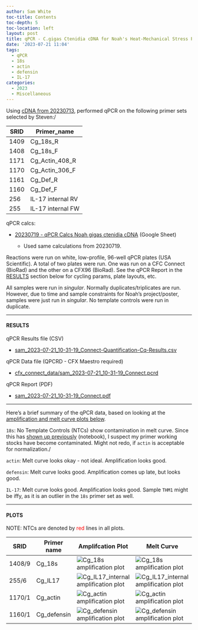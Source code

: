 ```yaml
---
author: Sam White
toc-title: Contents
toc-depth: 5
toc-location: left
layout: post
title: qPCR - C.gigas Ctenidia cDNA for Noah's Heat-Mechanical Stress Project
date: '2023-07-21 11:04'
tags: 
  - qPCR
  - 18s
  - actin
  - defensin
  - IL-17
categories: 
  - 2023
  - Miscellaneous
---
```

Using [cDNA from 20230713](https://robertslab.github.io/sams-notebook/posts/2023/2023-07-13-Reverse-Transcription---C.gigas-RNA-from-Noahs-Heat-Mechanical-Stress-Project/), performed qPCR on the following primer sets selected by Steven:/

| SRID | Primer_name       |
|------|-------------------|
| 1409 | Cg_18s_R          |
| 1408 | Cg_18s_F          |
| 1171 | Cg_Actin_408_R    |
| 1170 | Cg_Actin_306_F    |
| 1161 | Cg_Def_R          |
| 1160 | Cg_Def_F          |
| 256  | IL-17 internal RV |
| 255  | IL-17 internal FW |

qPCR calcs:

- [20230719 - qPCR Calcs Noah gigas ctenidia cDNA](https://docs.google.com/spreadsheets/d/1DXVSlQtKJsmwNEUbx-IOEdoOFy8FwFqmw8n7LW3pqgw/edit#gid=0) (Google Sheet)

  - Used same calculations from 20230719.

Reactions were run on white, low-profile, 96-well qPCR plates (USA Scientific). A total of two plates were run. One was run on a CFC Connect (BioRad) and the other on a CFX96 (BioRad). See the qPCR Report in the [RESULTS](#results) section below for cycling params, plate layouts, etc.

All samples were run in _singular_. Normally duplicates/triplicates are run. However, due to time and sample constraints for Noah's project/poster, samples were just run in _singular_. No template controls were run in duplicate. 


---

#### RESULTS

qPCR Results file (CSV)

- [sam_2023-07-21_10-31-19_Connect-Quantification-Cq-Results.csv](https://owl.fish.washington.edu/Athaliana/qPCR_data/sam_2023-07-21_10-31-19_Connect-Quantification-Cq-Results.csv)

qPCR Data file (QPCRD - CFX Maestro required)

- [cfx_connect_data/sam_2023-07-21_10-31-19_Connect.pcrd](https://owl.fish.washington.edu/scaphapoda/qPCR_data/cfx_connect_data/sam_2023-07-21_10-31-19_Connect.pcrd)

qPCR Report (PDF)

- [sam_2023-07-21_10-31-19_Connect.pdf](https://owl.fish.washington.edu/Athaliana/qPCR_data/qPCR_reports/sam_2023-07-21_10-31-19_Connect.pdf)

---

Here's a brief summary of the qPCR data, based on looking at the [amplification and melt curve plots below](#plots).

`18s`: No Template Controls (NTCs) show contamination in melt curve. Since this has [shown up previously](https://robertslab.github.io/sams-notebook/posts/2023/2023-07-19-qPCR---C.gigas-Ctenidia-cDNA-for-Noahs-Heat-Mechanical-Stress-Project/) (notebook), I suspect my primer working stocks have become contaminated. Might not redo, if `actin` is acceptable for normalization./

`actin`: Melt curve looks okay - not ideal. Amplification looks good.

`defensin`: Melt curve looks good. Amplification comes up late, but looks good.

`IL-17`: Melt curve looks good. Amplification looks good. Sample `THM1` might be iffy, as it is an outlier in the `18s` primer set as well.



---

#### PLOTS

NOTE: NTCs are denoted by  <span style="color: red;">red</span> lines in all plots.

| SRID   | Primer name | Amplifcation Plot                                                                                                                                          | Melt Curve                                                                                                                                                  |
|--------|-------------|------------------------------------------------------------------------------------------------------------------------------------------------------------|-------------------------------------------------------------------------------------------------------------------------------------------------------------|
| 1408/9 | Cg_18s      | ![Cg_18s amplification plot](https://owl.fish.washington.edu/Athaliana/qPCR_data/sam_2023-07-21_10-31-19_Connect-Cg_18s-amp-plots.png)                     | ![Cg_18s amplification plot](https://owl.fish.washington.edu/Athaliana/qPCR_data/sam_2023-07-21_10-31-19_Connect-Cg_18s-melt-plots.png)                     |
| 255/6  | Cg_IL17     | ![Cg_IL17_internal amplification plot](https://owl.fish.washington.edu/Athaliana/qPCR_data/sam_2023-07-21_10-31-19_Connect-Cg_IL17_internal-amp-plots.png) | ![Cg_IL17_internal amplification plot](https://owl.fish.washington.edu/Athaliana/qPCR_data/sam_2023-07-21_10-31-19_Connect-Cg_IL17_internal-melt-plots.png) |
| 1170/1 | Cg_actin    | ![Cg_actin amplification plot](https://owl.fish.washington.edu/Athaliana/qPCR_data/sam_2023-07-21_10-31-19_Connect-Cg_actin-amp-plots.png)                 | ![Cg_actin amplification plot](https://owl.fish.washington.edu/Athaliana/qPCR_data/sam_2023-07-21_10-31-19_Connect-Cg_actin-melt-plots.png)                 |
| 1160/1 | Cg_defensin | ![Cg_defensin amplification plot](https://owl.fish.washington.edu/Athaliana/qPCR_data/sam_2023-07-21_10-31-19_Connect-Cg_defensin-amp-plots.png)           | ![Cg_defensin amplification plot](https://owl.fish.washington.edu/Athaliana/qPCR_data/sam_2023-07-21_10-31-19_Connect-Cg_defensin-melt-plots.png)           |